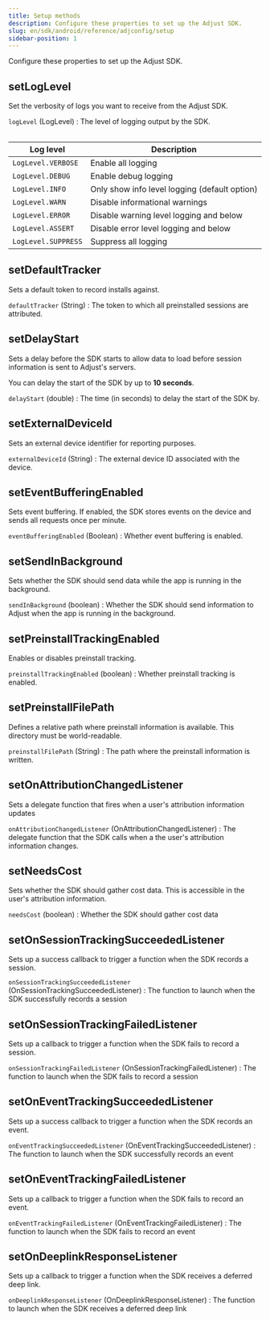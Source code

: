 ```yaml
---
title: Setup methods
description: Configure these properties to set up the Adjust SDK.
slug: en/sdk/android/reference/adjconfig/setup
sidebar-position: 1
---
```


Configure these properties to set up the Adjust SDK.

<Function>

## setLogLevel

Set the verbosity of logs you want to receive from the Adjust SDK.

<slot slot="signature">


<SetLogLevelSig />

</slot>

<slot slot="snippet">


<SetLogLevel />

</slot>

<slot slot="parameters">

`logLevel` (LogLevel)
: The level of logging output by the SDK.

<Table>

| Log level             | Description                                   |
| --------------------- | --------------------------------------------- |
| `LogLevel.VERBOSE`    | Enable all logging                            |
| `LogLevel.DEBUG`      | Enable debug logging                          |
| `LogLevel.INFO`       | Only show info level logging (default option) |
| `LogLevel.WARN`       | Disable informational warnings                |
| `LogLevel.ERROR`      | Disable warning level logging and below       |
| `LogLevel.ASSERT`     | Disable error level logging and below         |
| `LogLevel.SUPPRESS`   | Suppress all logging                          |

</Table>

</slot>

</Function>

<Function>

## setDefaultTracker

Sets a default token to record installs against.

<slot slot="signature">


<SetDefaultTrackerSig />

</slot>

<slot slot="snippet">


<SetDefaultTracker />

</slot>

<slot slot="parameters">

`defaultTracker` (String)
: The token to which all preinstalled sessions are attributed.

</slot>

</Function>

<Function>

## setDelayStart

Sets a delay before the SDK starts to allow data to load before session information is sent to Adjust's servers.

<Callout type="info">

You can delay the start of the SDK by up to **10 seconds**.

</Callout>

<slot slot="signature">


<SetDelayStartSig />

</slot>

<slot slot="snippet">


<SetDelayStart />

</slot>

<slot slot="parameters">

`delayStart` (double)
: The time (in seconds) to delay the start of the SDK by.

</slot>

</Function>

<Function>

## setExternalDeviceId

Sets an external device identifier for reporting purposes.

<slot slot="signature">


<SetExternalDeviceIdSig />

</slot>

<slot slot="snippet">


<SetExternalDeviceId />

</slot>

<slot slot="parameters">

`externalDeviceId` (String)
: The external device ID associated with the device.

</slot>

</Function>

<Function>

## setEventBufferingEnabled

Sets event buffering. If enabled, the SDK stores events on the device and sends all requests once per minute.

<slot slot="snippet">


<SetEventBufferingEnabledSig />

</slot>

<slot slot="snippet">


<SetEventBufferingEnabled />

</slot>

<slot slot="parameters">

`eventBufferingEnabled` (Boolean)
: Whether event buffering is enabled.

</slot>

</Function>

<Function>

## setSendInBackground

Sets whether the SDK should send data while the app is running in the background.

<slot slot="signature">


<SetSendInBackgroundSig />

</slot>

<slot slot="snippet">


<SetSendInBackground />

</slot>

<slot slot="parameters">

`sendInBackground` (boolean)
: Whether the SDK should send information to Adjust when the app is running in the background.

</slot>

</Function>

<Function>

## setPreinstallTrackingEnabled

Enables or disables preinstall tracking.

<slot slot="signature">


<SetPreinstallTrackingEnabledSig />

</slot>

<slot slot="snippet">


<SetPreinstallTrackingEnabled />

</slot>

<slot slot="parameters">

`preinstallTrackingEnabled` (boolean)
: Whether preinstall tracking is enabled.

</slot>

</Function>

<Function>

## setPreinstallFilePath

Defines a relative path where preinstall information is available. This directory must be world-readable.

<slot slot="signature">


<SetPreinstallFilePathSig />

</slot>

<slot slot="snippet">


<SetPreinstallFilePath />

</slot>

<slot slot="parameters">

`preinstallFilePath` (String)
: The path where the preinstall information is written.

</slot>

</Function>

<Function>

## setOnAttributionChangedListener

Sets a delegate function that fires when a user's attribution information updates

<slot slot="signature">


<SetOnAttributionChangedListenerSig />

</slot>

<slot slot="snippet">


<SetOnAttributionChangedListener />

</slot>

<slot slot="parameters">

`onAttributionChangedListener` (OnAttributionChangedListener)
: The delegate function that the SDK calls when a the user's attribution information changes.

</slot>

</Function>

<Function>

## setNeedsCost

Sets whether the SDK should gather cost data. This is accessible in the user's attribution information.

<slot slot="signature">


<SetNeedsCostSig />

</slot>

<slot slot="snippet">


<SetNeedsCost />

</slot>

<slot slot="parameters">

`needsCost` (boolean)
: Whether the SDK should gather cost data

</slot>

</Function>

<Function>

## setOnSessionTrackingSucceededListener

Sets up a success callback to trigger a function when the SDK records a session.

<slot slot="signature">


<SetOnSessionTrackingSucceededListenerSig />

</slot>

<slot slot="snippet">


<SetOnSessionTrackingSucceededListener />

</slot>

<slot slot="parameters">

`onSessionTrackingSucceededListener` (OnSessionTrackingSucceededListener)
: The function to launch when the SDK successfully records a session

</slot>

</Function>

<Function>

## setOnSessionTrackingFailedListener

Sets up a callback to trigger a function when the SDK fails to record a session.

<slot slot="signature">


<SetOnSessionTrackingFailedListenerSig />

</slot>

<slot slot="snippet">


<SetOnSessionTrackingFailedListener />

</slot>

<slot slot="parameters">

`onSessionTrackingFailedListener` (OnSessionTrackingFailedListener)
: The function to launch when the SDK fails to record a session

</slot>

</Function>

<Function>

## setOnEventTrackingSucceededListener

Sets up a success callback to trigger a function when the SDK records an event.

<slot slot="signature">


<SetOnEventTrackingSucceededListenerSig />

</slot>

<slot slot="snippet">


<SetOnEventTrackingSucceededListener />

</slot>

<slot slot="parameters">

`onEventTrackingSucceededListener` (OnEventTrackingSucceededListener)
: The function to launch when the SDK successfully records an event

</slot>

</Function>

<Function>

## setOnEventTrackingFailedListener

Sets up a callback to trigger a function when the SDK fails to record an event.

<slot slot="signature">


<SetOnEventTrackingFailedListenerSig />

</slot>

<slot slot="snippet">


<SetOnEventTrackingFailedListener />

</slot>

<slot slot="parameters">

`onEventTrackingFailedListener` (OnEventTrackingFailedListener)
: The function to launch when the SDK fails to record an event

</slot>

</Function>

<Function>

## setOnDeeplinkResponseListener

Sets up a callback to trigger a function when the SDK receives a deferred deep link.

<slot slot="signature">


<SetOnDeeplinkResponseListenerSig />

</slot>

<slot slot="snippet">


<SetOnDeeplinkResponseListener />

</slot>

<slot slot="parameters">

`onDeeplinkResponseListener` (OnDeeplinkResponseListener)
: The function to launch when the SDK receives a deferred deep link

</slot>

</Function>
